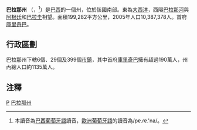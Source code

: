 {{Infobox Brazilian State
|name                        = 巴拉那州<br>Paraná
|image_flag                  =Bandeira_do_Paraná.svg
|image_coat                  = Brasão do Paraná.svg
|motto                       = 
|anthem                      = 
|image_map                   = Brazil State Parana.svg
|capital                     =[[File:BandeiraCuritiba.svg|22px]] [[庫里奇巴|庫里奇巴]]
|latd= |latm= |latNS= |longd= |longm= |longEW=
|largest_city                = capital
|demonym                     = Paranaense
|leader_name1                = Roberto Requião 
|leader_name2                = Orlando 
 
|area                        = 199,282
|area_magnitude              = 1 E10
|area_rank                   = 9th
|population_estimate         = 10,387,378
|population_estimate_rank    = 6th
|population_estimate_year    = 2006
|population_census           = 10,217,684
|population_census_year      = 2005
|population_density          = 52.1
|population_density_rank     = 12th
|GDP                         = R$ 108,699,740
|GDP_rank                    = 5th
|GDP_year                    = 2005
|GDP_per_capita              = R$ 12,339 
|GDP_per_capita_rank         = 8th
|HDI                         = 0.787
|HDI_rank                    = 6th
|HDI_year                    = 2000
|abbreviation                = BR-PR
|time_zone                   = BRT
|utc_offset                  = -3
|time_zone_DST               = BRST
|utc_offset_DST              = -2
}}
'''巴拉那州''' （{{lang-pt|Paraná}}，{{IPA-pt|pa.ɾa.'na}}<ref>本讀音為[[巴西葡萄牙語|巴西葡萄牙語]]讀音，[[歐洲葡萄牙語|歐洲葡萄牙語]]的讀音為/pɐ.ɾɐ.'na/。</ref>）是[[巴西|巴西]]的一個州，位於該國南部。東為[[大西洋|大西洋]]，西隔[[巴拉那河|巴拉那河]]與[[阿根廷|阿根廷]]和[[巴拉圭|巴拉圭]]相望。面積199,282平方公里，2005年人口10,387,378人。首府[[庫里奇巴|庫里奇巴]]。

== 行政區劃 ==
{{Main|巴拉那州市鎮列表}}
巴拉那州下轄6個{{link-pt|中級與直接地理區|Regiões geográficas intermediárias e imediatas|直接地理區}}、29個{{link-pt|中級與直接地理區|Regiões geográficas intermediárias e imediatas|中級地理區}}及399個[[市镇_(巴西)|市鎮]]，其中首府[[庫里奇巴|庫里奇巴]]擁有超過190萬人，州內總人口約1135萬人。

== 注釋 ==
{{Reflist}}
{{Commons+cat|Paraná}}

{{巴西行政区划}}
{{巴拉那州市鎮}}
{{Authority control}}

{{小作品模板|分类=巴拉那州|图标=Brazil State Parana.svg}}

[[Category:巴西行政區劃|P]]
[[Category:巴拉那州|]]